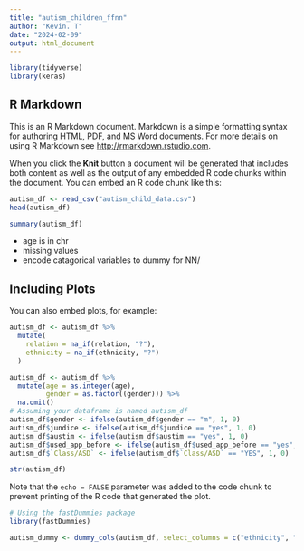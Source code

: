 ```yaml
---
title: "autism_children_ffnn"
author: "Kevin. T"
date: "2024-02-09"
output: html_document
---
```


```r
library(tidyverse)
library(keras)

```

## R Markdown

This is an R Markdown document. Markdown is a simple formatting syntax for authoring HTML, PDF, and MS Word documents. For more details on using R Markdown see <http://rmarkdown.rstudio.com>.

When you click the **Knit** button a document will be generated that includes both content as well as the output of any embedded R code chunks within the document. You can embed an R code chunk like this:

```r
autism_df <- read_csv("autism_child_data.csv")
head(autism_df)
```

```r
summary(autism_df)
```
- age is in chr
- missing values
- encode catagorical variables to dummy for NN/ 

## Including Plots

You can also embed plots, for example:

```r
autism_df <- autism_df %>%
  mutate(
    relation = na_if(relation, "?"),
    ethnicity = na_if(ethnicity, "?")
  )

autism_df <- autism_df %>%
  mutate(age = as.integer(age),
         gender = as.factor((gender))) %>%
  na.omit()
# Assuming your dataframe is named autism_df
autism_df$gender <- ifelse(autism_df$gender == "m", 1, 0)  
autism_df$jundice <- ifelse(autism_df$jundice == "yes", 1, 0)
autism_df$austim <- ifelse(autism_df$austim == "yes", 1, 0)
autism_df$used_app_before <- ifelse(autism_df$used_app_before == "yes", 1, 0)
autism_df$`Class/ASD` <- ifelse(autism_df$`Class/ASD` == "YES", 1, 0)  # Pay attention to case sensitivity

str(autism_df)
```

Note that the `echo = FALSE` parameter was added to the code chunk to prevent printing of the R code that generated the plot.

```r
# Using the fastDummies package
library(fastDummies)

autism_dummy <- dummy_cols(autism_df, select_columns = c("ethnicity", "relation"), remove_first_dummy = TRUE)


```

